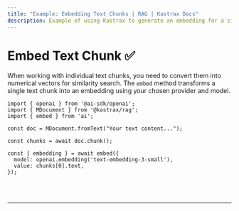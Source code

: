 ```yaml
---
title: "Example: Embedding Text Chunks | RAG | Kastrax Docs"
description: Example of using Kastrax to generate an embedding for a single text chunk for similarity search.
---
```



# Embed Text Chunk ✅

When working with individual text chunks, you need to convert them into numerical vectors for similarity search. The `embed` method transforms a single text chunk into an embedding using your chosen provider and model.

```tsx copy
import { openai } from '@ai-sdk/openai';
import { MDocument } from '@kastrax/rag';
import { embed } from 'ai';

const doc = MDocument.fromText("Your text content...");

const chunks = await doc.chunk();

const { embedding } = await embed({
  model: openai.embedding('text-embedding-3-small'),
  value: chunks[0].text,
});
```

<br />
<br />
<hr className="dark:border-[#404040] border-gray-300" />
<br />
<br />
<GithubLink
  link={
    "https://github.com/kastrax-ai/kastrax/blob/main/examples/basics/rag/embed-text-chunk"
  }
/>
